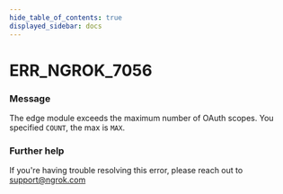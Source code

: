 ```yaml
---
hide_table_of_contents: true
displayed_sidebar: docs
---
```



# ERR_NGROK_7056

### Message

The edge module exceeds the maximum number of OAuth scopes. You specified `COUNT`, the max is `MAX`.

<ErrorDetails error="err_ngrok_7056" />

### Further help

If you're having trouble resolving this error, please reach out to [support@ngrok.com](mailto:support@ngrok.com?subject=Help%20with%20ERR_NGROK_7056)
